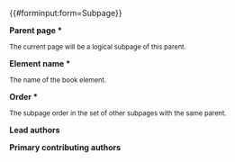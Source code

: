 <noinclude>
{{#forminput:form=Subpage}}
</noinclude><includeonly>
{{{info|create title=Create a sub-page|edit title=Edit a sub-page}}}
{{{for template|Subpage}}}
<p>'''Parent page *'''</p>
<sup>The current page will be a logical subpage of this parent.</sup>
<p>{{{field
  |Has parent page
  |mandatory
  |input type=tokens
  |values from namespace=Main
  |max values=1
  |existing values only
}}}</p>
<p>'''Element name *'''</p>
<sup>The name of the book element.</sup>
<p>{{{field
  |Has book element name
  |input type=tokens
  |max values=1
  |values from property=Has book element name
  |placeholder=Default: Article
  |mandatory
}}}</p>
<p>'''Order *'''</p>
<sup>The subpage order in the set of other subpages with the same parent.</sup>
<p>{{{field
  |Has order
  |input type=number
  |size=3
  |mandatory
  |placeholder=0
}}}</p>
<p>'''Lead authors'''</p>
<p>{{{field
  |Has lead authors
  |input type=tokens
  |delimiter=;
  |list
}}}</p>
<p>'''Primary contributing authors'''</p>
<p>{{{field
  |Has contributing authors
  |input type=tokens
  |delimiter=;
  |list
}}}</p>
{{{end template}}}
{{{standard input|save}}} {{{standard input|cancel}}}
</includeonly>
